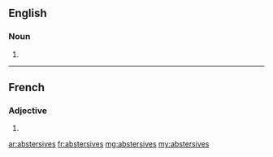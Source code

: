 ==English==

===Noun===
{{head|en|plural}}

# {{plural of|abstersive|lang=en|nocat=1}}

----

==French==

===Adjective===
{{fr-adj-form}} {{f-p}}

# {{feminine plural of|abstersif|lang=fr}}

[[ar:abstersives]]
[[fr:abstersives]]
[[mg:abstersives]]
[[my:abstersives]]